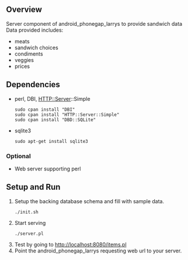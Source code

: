 == Overview ==
Server component of android_phonegap_larrys to provide sandwich data   
Data provided includes:   
* meats 
* sandwich choices        
* condiments     
* veggies
* prices
== Dependencies ==

<ul>
<li>perl, DBI, HTTP::Server::Simple <br />
<pre>sudo cpan install "DBI"
sudo cpan install "HTTP::Server::Simple"
sudo cpan install "DBD::SQLite"
</pre>
</li>
<li>sqlite3 <br />
<pre>sudo apt-get install sqlite3</pre>
</li>
</ul>

=== Optional ===

* Web server supporting perl

== Setup and Run ==    
<ol>
<li>Setup the backing database schema and fill with sample data.<br />
<pre>./init.sh</pre>
</li>
<li>Start serving<br />
<pre>./server.pl</pre>
</li>
<li>Test by going to http://localhost:8080/items.pl</li>
<li>Point the android_phonegap_larrys requesting web url to your server.</li>
</ol>
